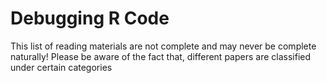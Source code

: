 # Debugging R Code {#sec-appendix-debug}

::: callout-note
This list of reading materials are not complete and may never be complete naturally! Please be aware of the fact that, different papers are classified under certain categories
:::
